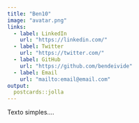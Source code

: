 ```yaml
---
title: "Ben10"
image: "avatar.png"
links:
  - label: LinkedIn
    url: "https://linkedin.com/"
  - label: Twitter
    url: "https://twitter.com/"
  - label: GitHub
    url: "https://github.com/bendeivide"
  - label: Email
    url: "mailto:email@email.com"
output:
  postcards::jolla
---
```

 
Texto simples....
